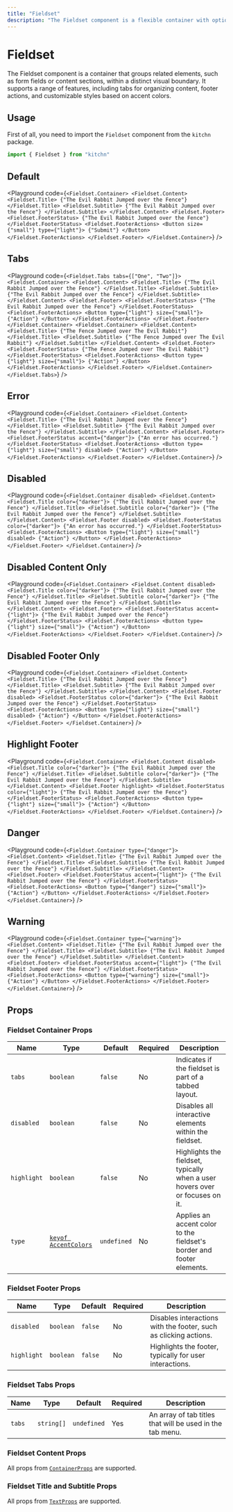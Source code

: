 ```yaml
---
title: "Fieldset"
description: "The Fieldset component is a flexible container with options for tabs, footers, and customizable content areas, designed to group related form elements or content blocks with visual emphasis and interactivity."
---
```



# Fieldset

The Fieldset component is a container that groups related elements, such as form fields or content sections, within a distinct visual boundary. It supports a range of features, including tabs for organizing content, footer actions, and customizable styles based on accent colors.

## Usage

First of all, you need to import the `Fieldset` component from the `kitchn` package.

```js
import { Fieldset } from "kitchn"
```

## Default

<Playground
  code={`
<Fieldset.Container>
  <Fieldset.Content>
    <Fieldset.Title>
      {"The Evil Rabbit Jumped over the Fence"}
    </Fieldset.Title>
    <Fieldset.Subtitle>
      {"The Evil Rabbit Jumped over the Fence"}
    </Fieldset.Subtitle>
  </Fieldset.Content>
  <Fieldset.Footer>
    <Fieldset.FooterStatus>
      {"The Evil Rabbit Jumped over the Fence"}
    </Fieldset.FooterStatus>
    <Fieldset.FooterActions>
      <Button size={"small"} type={"light"}>
        {"Submit"}
      </Button>
    </Fieldset.FooterActions>
  </Fieldset.Footer>
</Fieldset.Container>
`}
/>

## Tabs

<Playground
  code={`
<Fieldset.Tabs tabs={["One", "Two"]}>
  <Fieldset.Container>
    <Fieldset.Content>
      <Fieldset.Title>
        {"The Evil Rabbit Jumped over the Fence"}
      </Fieldset.Title>
      <Fieldset.Subtitle>
        {"The Evil Rabbit Jumped over the Fence"}
      </Fieldset.Subtitle>
    </Fieldset.Content>
    <Fieldset.Footer>
      <Fieldset.FooterStatus>
        {"The Evil Rabbit Jumped over the Fence"}
      </Fieldset.FooterStatus>
      <Fieldset.FooterActions>
        <Button type={"light"} size={"small"}>
          {"Action"}
        </Button>
      </Fieldset.FooterActions>
    </Fieldset.Footer>
  </Fieldset.Container>
  <Fieldset.Container>
    <Fieldset.Content>
      <Fieldset.Title>
        {"The Fence Jumped over The Evil Rabbit"}
      </Fieldset.Title>
      <Fieldset.Subtitle>
        {"The Fence Jumped over The Evil Rabbit"}
      </Fieldset.Subtitle>
    </Fieldset.Content>
    <Fieldset.Footer>
      <Fieldset.FooterStatus>
        {"The Fence Jumped over The Evil Rabbit"}
      </Fieldset.FooterStatus>
      <Fieldset.FooterActions>
        <Button type={"light"} size={"small"}>
          {"Action"}
        </Button>
      </Fieldset.FooterActions>
    </Fieldset.Footer>
  </Fieldset.Container>
</Fieldset.Tabs>
`}
/>

## Error

<Playground
  code={`
<Fieldset.Container>
  <Fieldset.Content>
    <Fieldset.Title>
      {"The Evil Rabbit Jumped over the Fence"}
    </Fieldset.Title>
    <Fieldset.Subtitle>
      {"The Evil Rabbit Jumped over the Fence"}
    </Fieldset.Subtitle>
  </Fieldset.Content>
  <Fieldset.Footer>
    <Fieldset.FooterStatus accent={"danger"}>
      {"An error has occurred."}
    </Fieldset.FooterStatus>
    <Fieldset.FooterActions>
      <Button type={"light"} size={"small"} disabled>
        {"Action"}
      </Button>
    </Fieldset.FooterActions>
  </Fieldset.Footer>
</Fieldset.Container>
`}
/>

## Disabled

<Playground
  code={`
<Fieldset.Container disabled>
  <Fieldset.Content>
    <Fieldset.Title color={"darker"}>
      {"The Evil Rabbit Jumped over the Fence"}
    </Fieldset.Title>
    <Fieldset.Subtitle color={"darker"}>
      {"The Evil Rabbit Jumped over the Fence"}
    </Fieldset.Subtitle>
  </Fieldset.Content>
  <Fieldset.Footer disabled>
    <Fieldset.FooterStatus color={"darker"}>
      {"An error has occurred."}
    </Fieldset.FooterStatus>
    <Fieldset.FooterActions>
      <Button type={"light"} size={"small"} disabled>
        {"Action"}
      </Button>
    </Fieldset.FooterActions>
  </Fieldset.Footer>
</Fieldset.Container>
`}
/>

## Disabled Content Only

<Playground
  code={`
<Fieldset.Container>
  <Fieldset.Content disabled>
    <Fieldset.Title color={"darker"}>
      {"The Evil Rabbit Jumped over the Fence"}
    </Fieldset.Title>
    <Fieldset.Subtitle color={"darker"}>
      {"The Evil Rabbit Jumped over the Fence"}
    </Fieldset.Subtitle>
  </Fieldset.Content>
  <Fieldset.Footer>
    <Fieldset.FooterStatus accent={"light"}>
      {"The Evil Rabbit Jumped over the Fence"}
    </Fieldset.FooterStatus>
    <Fieldset.FooterActions>
      <Button type={"light"} size={"small"}>
        {"Action"}
      </Button>
    </Fieldset.FooterActions>
  </Fieldset.Footer>
</Fieldset.Container>
`}
/>

## Disabled Footer Only

<Playground
  code={`
<Fieldset.Container>
  <Fieldset.Content>
    <Fieldset.Title>
      {"The Evil Rabbit Jumped over the Fence"}
    </Fieldset.Title>
    <Fieldset.Subtitle>
      {"The Evil Rabbit Jumped over the Fence"}
    </Fieldset.Subtitle>
  </Fieldset.Content>
  <Fieldset.Footer disabled>
    <Fieldset.FooterStatus color={"darker"}>
      {"The Evil Rabbit Jumped over the Fence"}
    </Fieldset.FooterStatus>
    <Fieldset.FooterActions>
      <Button type={"light"} size={"small"} disabled>
        {"Action"}
      </Button>
    </Fieldset.FooterActions>
  </Fieldset.Footer>
</Fieldset.Container>
`}
/>

## Highlight Footer

<Playground
  code={`
<Fieldset.Container>
  <Fieldset.Content disabled>
    <Fieldset.Title color={"darker"}>
      {"The Evil Rabbit Jumped over the Fence"}
    </Fieldset.Title>
    <Fieldset.Subtitle color={"darker"}>
      {"The Evil Rabbit Jumped over the Fence"}
    </Fieldset.Subtitle>
  </Fieldset.Content>
  <Fieldset.Footer highlight>
    <Fieldset.FooterStatus color={"light"}>
      {"The Evil Rabbit Jumped over the Fence"}
    </Fieldset.FooterStatus>
    <Fieldset.FooterActions>
      <Button type={"light"} size={"small"}>
        {"Action"}
      </Button>
    </Fieldset.FooterActions>
  </Fieldset.Footer>
</Fieldset.Container>
`}
/>

## Danger

<Playground
  code={`
<Fieldset.Container type={"danger"}>
  <Fieldset.Content>
    <Fieldset.Title>
      {"The Evil Rabbit Jumped over the Fence"}
    </Fieldset.Title>
    <Fieldset.Subtitle>
      {"The Evil Rabbit Jumped over the Fence"}
    </Fieldset.Subtitle>
  </Fieldset.Content>
  <Fieldset.Footer>
    <Fieldset.FooterStatus accent={"light"}>
      {"The Evil Rabbit Jumped over the Fence"}
    </Fieldset.FooterStatus>
    <Fieldset.FooterActions>
      <Button type={"danger"} size={"small"}>
        {"Action"}
      </Button>
    </Fieldset.FooterActions>
  </Fieldset.Footer>
</Fieldset.Container>
`}
/>

## Warning

<Playground
  code={`
<Fieldset.Container type={"warning"}>
  <Fieldset.Content>
    <Fieldset.Title>
      {"The Evil Rabbit Jumped over the Fence"}
    </Fieldset.Title>
    <Fieldset.Subtitle>
      {"The Evil Rabbit Jumped over the Fence"}
    </Fieldset.Subtitle>
  </Fieldset.Content>
  <Fieldset.Footer>
    <Fieldset.FooterStatus accent={"light"}>
      {"The Evil Rabbit Jumped over the Fence"}
    </Fieldset.FooterStatus>
    <Fieldset.FooterActions>
      <Button type={"warning"} size={"small"}>
        {"Action"}
      </Button>
    </Fieldset.FooterActions>
  </Fieldset.Footer>
</Fieldset.Container>
`}
/>

## Props

### Fieldset Container Props

| Name | Type | Default | Required | Description
|------|------|---------|----------|-------------
| `tabs` | `boolean` | `false` | No | Indicates if the fieldset is part of a tabbed layout.
| `disabled` | `boolean` | `false` | No | Disables all interactive elements within the fieldset.
| `highlight` | `boolean` | `false` | No | Highlights the fieldset, typically when a user hovers over or focuses on it.
| `type` | [`keyof AccentColors`](/docs/theming#accent) | `undefined` | No | Applies an accent color to the fieldset's border and footer elements.

### Fieldset Footer Props

| Name | Type | Default | Required | Description
|------|------|---------|----------|-------------
| `disabled` | `boolean` | `false` | No | Disables interactions with the footer, such as clicking actions.
| `highlight` | `boolean` | `false` | No | Highlights the footer, typically for user interactions.

### Fieldset Tabs Props

| Name | Type | Default | Required | Description
|------|------|---------|----------|-------------
| `tabs` | `string[]` | `undefined` | Yes | An array of tab titles that will be used in the tab menu.

### Fieldset Content Props

All props from [`ContainerProps`](/docs/components/grid#props) are supported.

### Fieldset Title and Subtitle Props

All props from [`TextProps`](/docs/components/text#props) are supported.

